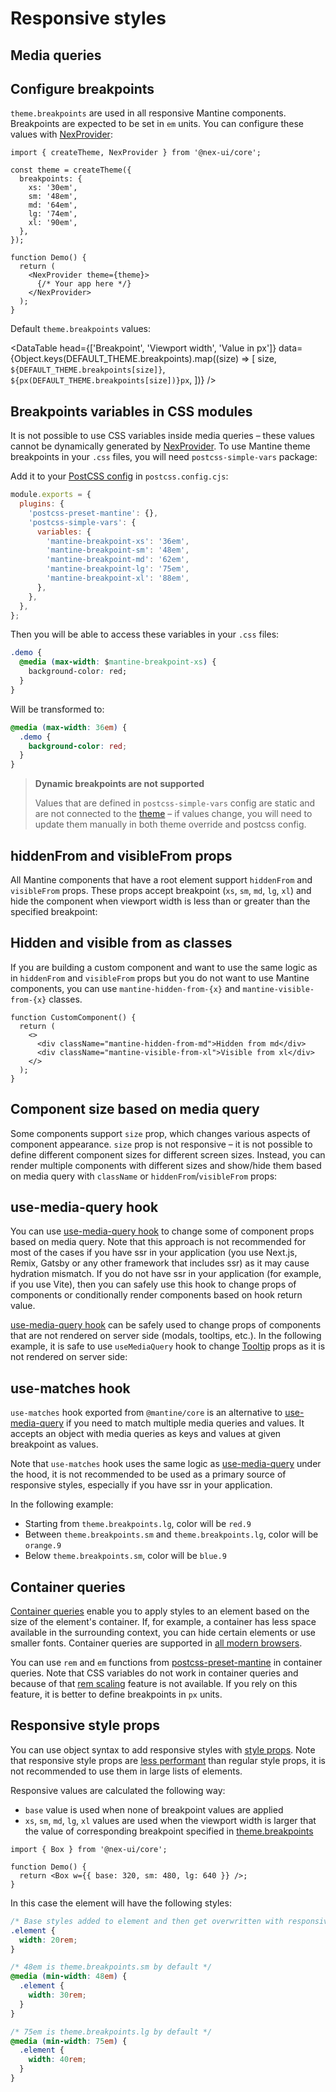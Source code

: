 

# Responsive styles

## Media queries

<Demo data={StylesDemos.responsive} />

## Configure breakpoints

`theme.breakpoints` are used in all responsive Mantine components. Breakpoints are expected to be set in `em` units.
You can configure these values with [NexProvider](/theming/mantine-provider/):

```tsx
import { createTheme, NexProvider } from '@nex-ui/core';

const theme = createTheme({
  breakpoints: {
    xs: '30em',
    sm: '48em',
    md: '64em',
    lg: '74em',
    xl: '90em',
  },
});

function Demo() {
  return (
    <NexProvider theme={theme}>
      {/* Your app here */}
    </NexProvider>
  );
}
```

Default `theme.breakpoints` values:

<DataTable
  head={['Breakpoint', 'Viewport width', 'Value in px']}
  data={Object.keys(DEFAULT_THEME.breakpoints).map((size) => [
    size,
    `${DEFAULT_THEME.breakpoints[size]}`,
    `${px(DEFAULT_THEME.breakpoints[size])}px`,
  ])}
/>

## Breakpoints variables in CSS modules

It is not possible to use CSS variables inside media queries – these values cannot be dynamically
generated by [NexProvider](/theming/mantine-provider). To use Mantine theme breakpoints
in your `.css` files, you will need `postcss-simple-vars` package:

<InstallScript dev packages="postcss-simple-vars" />

Add it to your [PostCSS config](/styles/postcss-preset) in `postcss.config.cjs`:

```js
module.exports = {
  plugins: {
    'postcss-preset-mantine': {},
    'postcss-simple-vars': {
      variables: {
        'mantine-breakpoint-xs': '36em',
        'mantine-breakpoint-sm': '48em',
        'mantine-breakpoint-md': '62em',
        'mantine-breakpoint-lg': '75em',
        'mantine-breakpoint-xl': '88em',
      },
    },
  },
};
```

Then you will be able to access these variables in your `.css` files:

```css
.demo {
  @media (max-width: $mantine-breakpoint-xs) {
    background-color: red;
  }
}
```

Will be transformed to:

```css
@media (max-width: 36em) {
  .demo {
    background-color: red;
  }
}
```

> **Dynamic breakpoints are not supported**
>
> Values that are defined in `postcss-simple-vars` config are static and
> are not connected to the [theme](/theming/theme-object) – if values change,
> you will need to update them manually in both theme override and postcss config.

## hiddenFrom and visibleFrom props

All Mantine components that have a root element support `hiddenFrom` and `visibleFrom` props.
These props accept breakpoint (`xs`, `sm`, `md`, `lg`, `xl`) and hide the component when
viewport width is less than or greater than the specified breakpoint:

<Demo data={StylesDemos.hiddenVisible} />

## Hidden and visible from as classes

If you are building a custom component and want to use the same logic as in `hiddenFrom` and `visibleFrom` props
but you do not want to use Mantine components, you can use `mantine-hidden-from-{x}` and `mantine-visible-from-{x}`
classes.

```tsx
function CustomComponent() {
  return (
    <>
      <div className="mantine-hidden-from-md">Hidden from md</div>
      <div className="mantine-visible-from-xl">Visible from xl</div>
    </>
  );
}
```

## Component size based on media query

Some components support `size` prop, which changes various aspects of component appearance.
`size` prop is not responsive – it is not possible to define different component sizes for different
screen sizes. Instead, you can render multiple components with different sizes and show/hide them
based on media query with `className` or `hiddenFrom`/`visibleFrom` props:

<Demo data={StylesDemos.sizesMedia} />

## use-media-query hook

You can use [use-media-query hook](/hooks/use-media-query/) to change some of component props
based on media query. Note that this approach is not recommended for most of the cases if you have
ssr in your application (you use Next.js, Remix, Gatsby or any other framework that includes ssr)
as it may cause hydration mismatch. If you do not have ssr in your application (for example, if you use Vite),
then you can safely use this hook to change props of components or conditionally render components
based on hook return value.

[use-media-query hook](/hooks/use-media-query/) can be safely used to change props of components that are not rendered
on server side (modals, tooltips, etc.). In the following example, it is safe to use `useMediaQuery` hook to
change [Tooltip](/core/tooltip) props as it is not rendered on server side:

<Demo data={StylesDemos.useMediaQueryHook} />

## use-matches hook

`use-matches` hook exported from `@mantine/core` is an alternative to [use-media-query](/hooks/use-media-query/)
if you need to match multiple media queries and values. It accepts an object with media queries as keys and
values at given breakpoint as values.

Note that `use-matches` hook uses the same logic as [use-media-query](/hooks/use-media-query/) under the hood,
it is not recommended to be used as a primary source of responsive styles, especially if you have ssr in your application.

In the following example:

- Starting from `theme.breakpoints.lg`, color will be `red.9`
- Between `theme.breakpoints.sm` and `theme.breakpoints.lg`, color will be `orange.9`
- Below `theme.breakpoints.sm`, color will be `blue.9`

<Demo data={StylesDemos.useMatchesHook} />

## Container queries

[Container queries](https://developer.mozilla.org/en-US/docs/Web/CSS/CSS_container_queries)
enable you to apply styles to an element based on the size of the element's container.
If, for example, a container has less space available in the surrounding context,
you can hide certain elements or use smaller fonts. Container queries are supported
in [all modern browsers](https://caniuse.com/css-container-queries).

You can use `rem` and `em` functions from [postcss-preset-mantine](/styles/postcss-preset/#remem-functions)
in container queries. Note that CSS variables do not work in container queries and because of that
[rem scaling](/styles/rem/#rem-units-scaling) feature is not available. If you rely on this feature,
it is better to define breakpoints in `px` units.

<Demo data={StylesDemos.containers} />

## Responsive style props

You can use object syntax to add responsive styles with [style props](/styles/style-props).
Note that responsive style props are [less performant](/styles/styles-performance) than regular style props,
it is not recommended to use them in large lists of elements.

<Demo data={StylesDemos.responsiveStyleProps} />

Responsive values are calculated the following way:

- `base` value is used when none of breakpoint values are applied
- `xs`, `sm`, `md`, `lg`, `xl` values are used when the viewport width is larger that the value of corresponding breakpoint specified in [theme.breakpoints](/styles/responsive/)

```tsx
import { Box } from '@nex-ui/core';

function Demo() {
  return <Box w={{ base: 320, sm: 480, lg: 640 }} />;
}
```

In this case the element will have the following styles:

```css
/* Base styles added to element and then get overwritten with responsive values */
.element {
  width: 20rem;
}

/* 48em is theme.breakpoints.sm by default */
@media (min-width: 48em) {
  .element {
    width: 30rem;
  }
}

/* 75em is theme.breakpoints.lg by default */
@media (min-width: 75em) {
  .element {
    width: 40rem;
  }
}
```
